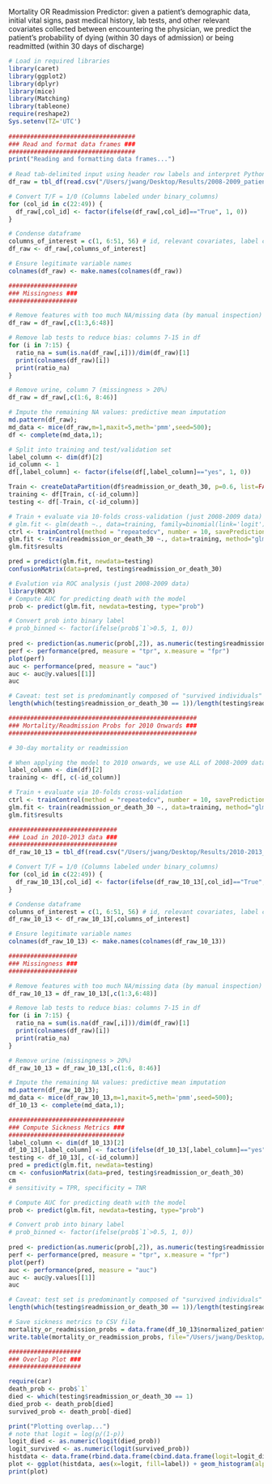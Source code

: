 Mortality OR Readmission Predictor: given a patient's demographic data, initial vital signs, past medical history, lab tests, and other relevant covariates collected between encountering the physician, we predict the patient's probability of dying (within 30 days of admission) or being readmitted (within 30 days of discharge)

```r
# Load in required libraries
library(caret)
library(ggplot2)
library(dplyr)
library(mice)
library(Matching)
library(tableone)
require(reshape2)
Sys.setenv(TZ='UTC')  
  
###################################
### Read and format data frames ###
###################################
print("Reading and formatting data frames...")
  
# Read tab-delimited input using header row labels and interpret Python None strings as R NA values
df_raw = tbl_df(read.csv("/Users/jwang/Desktop/Results/2008-2009_patient_feature_matrix.csv",header=TRUE,sep=",",na.strings="None", stringsAsFactors=FALSE));

# Convert T/F = 1/0 (Columns labeled under binary_columns)
for (col_id in c(22:49)) {
  df_raw[,col_id] <- factor(ifelse(df_raw[,col_id]=="True", 1, 0))
}

# Condense dataframe
columns_of_interest = c(1, 6:51, 56) # id, relevant covariates, label columns
df_raw <- df_raw[,columns_of_interest]

# Ensure legitimate variable names
colnames(df_raw) <- make.names(colnames(df_raw))

###################
### Missingness ###
###################

# Remove features with too much NA/missing data (by manual inspection)
df_raw = df_raw[,c(1:3,6:48)]

# Remove lab tests to reduce bias: columns 7-15 in df
for (i in 7:15) {
  ratio_na = sum(is.na(df_raw[,i]))/dim(df_raw)[1]
  print(colnames(df_raw)[i])
  print(ratio_na)
}

# Remove urine, column 7 (missingness > 20%)
df_raw = df_raw[,c(1:6, 8:46)]

# Impute the remaining NA values: predictive mean imputation
md.pattern(df_raw);
md_data <- mice(df_raw,m=1,maxit=5,meth='pmm',seed=500);
df <- complete(md_data,1);
```

```r
# Split into training and test/validation set
label_column <- dim(df)[2]
id_column <- 1
df[,label_column] <- factor(ifelse(df[,label_column]=="yes", 1, 0))

Train <- createDataPartition(df$readmission_or_death_30, p=0.6, list=FALSE)
training <- df[Train, c(-id_column)]
testing <- df[-Train, c(-id_column)]

# Train + evaluate via 10-folds cross-validation (just 2008-2009 data)
# glm.fit <- glm(death ~., data=training, family=binomial(link='logit'))
ctrl <- trainControl(method = "repeatedcv", number = 10, savePredictions = TRUE)
glm.fit <- train(readmission_or_death_30 ~., data=training, method="glm", family="binomial", trControl = ctrl, tuneLength = 5)
glm.fit$results

pred = predict(glm.fit, newdata=testing)
confusionMatrix(data=pred, testing$readmission_or_death_30)

# Evalution via ROC analysis (just 2008-2009 data)
library(ROCR)
# Compute AUC for predicting death with the model
prob <- predict(glm.fit, newdata=testing, type="prob")

# Convert prob into binary label
# prob_binned <- factor(ifelse(prob$`1`>0.5, 1, 0))
  
pred <- prediction(as.numeric(prob[,2]), as.numeric(testing$readmission_or_death_30))
perf <- performance(pred, measure = "tpr", x.measure = "fpr")
plot(perf)
auc <- performance(pred, measure = "auc")
auc <- auc@y.values[[1]]
auc

# Caveat: test set is predominantly composed of "survived individuals"
length(which(testing$readmission_or_death_30 == 1))/length(testing$readmission_or_death_30)

```

```r
####################################################
### Mortality/Readmission Probs for 2010 Onwards ###
####################################################

# 30-day mortality or readmission

# When applying the model to 2010 onwards, we use ALL of 2008-2009 data to train
label_column <- dim(df)[2]
training <- df[, c(-id_column)]

# Train + evaluate via 10-folds cross-validation
ctrl <- trainControl(method = "repeatedcv", number = 10, savePredictions = TRUE)
glm.fit <- train(readmission_or_death_30 ~., data=training, method="glm", family="binomial", trControl = ctrl, tuneLength = 5)
glm.fit$results

##############################
### Load in 2010-2013 data ###
##############################
df_raw_10_13 = tbl_df(read.csv("/Users/jwang/Desktop/Results/2010-2013_patient_feature_matrix.csv",header=TRUE,sep=",",na.strings="None", stringsAsFactors=FALSE));

# Convert T/F = 1/0 (Columns labeled under binary_columns)
for (col_id in c(22:49)) {
  df_raw_10_13[,col_id] <- factor(ifelse(df_raw_10_13[,col_id]=="True", 1, 0))
}

# Condense dataframe
columns_of_interest = c(1, 6:51, 56) # id, relevant covariates, label columns
df_raw_10_13 <- df_raw_10_13[,columns_of_interest]

# Ensure legitimate variable names
colnames(df_raw_10_13) <- make.names(colnames(df_raw_10_13))

###################
### Missingness ###
###################

# Remove features with too much NA/missing data (by manual inspection)
df_raw_10_13 = df_raw_10_13[,c(1:3,6:48)]

# Remove lab tests to reduce bias: columns 7-15 in df
for (i in 7:15) {
  ratio_na = sum(is.na(df_raw[,i]))/dim(df_raw)[1]
  print(colnames(df_raw)[i])
  print(ratio_na)
}

# Remove urine (missingness > 20%)
df_raw_10_13 = df_raw_10_13[,c(1:6, 8:46)]

# Impute the remaining NA values: predictive mean imputation
md.pattern(df_raw_10_13);
md_data <- mice(df_raw_10_13,m=1,maxit=5,meth='pmm',seed=500);
df_10_13 <- complete(md_data,1);

################################
### Compute Sickness Metrics ###
################################
label_column <- dim(df_10_13)[2]
df_10_13[,label_column] <- factor(ifelse(df_10_13[,label_column]=="yes", 1, 0))
testing <- df_10_13[, c(-id_column)]
pred = predict(glm.fit, newdata=testing)
cm <- confusionMatrix(data=pred, testing$readmission_or_death_30)
cm
# sensitivity = TPR, specificity = TNR

# Compute AUC for predicting death with the model
prob <- predict(glm.fit, newdata=testing, type="prob")

# Convert prob into binary label
# prob_binned <- factor(ifelse(prob$`1`>0.5, 1, 0))
  
pred <- prediction(as.numeric(prob[,2]), as.numeric(testing$readmission_or_death_30))
perf <- performance(pred, measure = "tpr", x.measure = "fpr")
plot(perf)
auc <- performance(pred, measure = "auc")
auc <- auc@y.values[[1]]
auc

# Caveat: test set is predominantly composed of "survived individuals"
length(which(testing$readmission_or_death_30 == 1))/length(testing$readmission_or_death_30)

# Save sickness metrics to CSV file
mortality_or_readmission_probs = data.frame(df_10_13$normalized_patient_id, prob$`1`)
write.table(mortality_or_readmission_probs, file="/Users/jwang/Desktop/Results/mortality_or_readmission_probs.csv", sep=",")

```

```r
####################
### Overlap Plot ###
####################

require(car)
death_prob <- prob$`1`
died <- which(testing$readmission_or_death_30 == 1)
died_prob <- death_prob[died]
survived_prob <- death_prob[-died]

print("Plotting overlap...")
# note that logit = log(p/(1-p))
logit_died <- as.numeric(logit(died_prob))
logit_survived <- as.numeric(logit(survived_prob))
histdata <- data.frame(rbind.data.frame(cbind.data.frame(logit=logit_died,label="logit_died_30"), cbind.data.frame(logit=logit_survived,label="logit_healthy_30")))
plot <- ggplot(histdata, aes(x=logit, fill=label)) + geom_histogram(alpha=0.2, position="identity")
print(plot)
```
